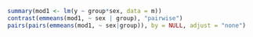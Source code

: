 ```r
summary(mod1 <- lm(y ~ group*sex, data = m))
contrast(emmeans(mod1, ~ sex | group), "pairwise")
pairs(pairs(emmeans(mod1, ~ sex|group)), by = NULL, adjust = "none")
```
